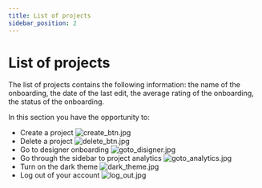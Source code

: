 ```yaml
---
title: List of projects
sidebar_position: 2
---
```


# List of projects

The list of projects contains the following information: the name of the onboarding, the date of the last edit, the average rating of the onboarding, the status of the onboarding.

In this section you have the opportunity to: 
- Create a project
![create_btn.jpg](./assets/images/create_btn.jpg)
- Delete a project 
![delete_btn.jpg](./assets/images/delete_btn.jpg)
- Go to designer onboarding
![goto_disigner.jpg](./assets/images/goto_disigner.jpg)
- Go through the sidebar to project analytics
![goto_analytics.jpg](./assets/images/goto_analytics.jpg)
- Turn on the dark theme
![dark_theme.jpg](./assets/images/dark_theme.jpg)
- Log out of your account
![log_out.jpg](./assets/images/log_out.jpg)
